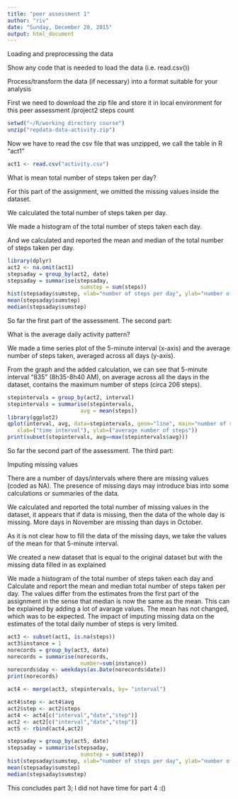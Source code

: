 ```yaml
---
title: "peer assessment 1"
author: "riv"
date: "Sunday, December 20, 2015"
output: html_document
---
```


Loading and preprocessing the data

Show any code that is needed to load the data (i.e. read.csv())

Process/transform the data (if necessary) into a format suitable for your analysis

First we need to download the zip file and store it in local environment
for this peer assessment /project2 steps count

```r
setwd("~/R/working directory course")
unzip("repdata-data-activity.zip")
```


Now we have to read the csv file that was unzipped, we call the table in R "act1"

```r
act1 <- read.csv("activity.csv")
```

What is mean total number of steps taken per day?

For this part of the assignment, we omitted the missing values inside the dataset.

We calculated the total number of steps taken per day.

We made a histogram of the total number of steps taken each day.

And we calculated and reported the mean and median of the total number of steps taken per day.

```r
library(dplyr)
act2 <- na.omit(act1)
stepsaday = group_by(act2, date)
stepsaday = summarise(stepsaday, 
                       sumstep = sum(steps))
hist(stepsaday$sumstep, xlab="number of steps per day", ylab="number of days", main = "Histogram of the steps per day")
mean(stepsaday$sumstep)
median(stepsaday$sumstep)
```
So far the first part of the assessment.
The second part:

What is the average daily activity pattern?

We made a time series plot of the 5-minute interval (x-axis) and the average number of steps taken, averaged across all days (y-axis).

From the graph and the added calculation, we can see that 5-minute interval "835" (8h35-8h40 AM), on average across all the days in the dataset, contains the maximum number of steps (circa 206 steps). 
```r

stepintervals = group_by(act2, interval)
stepintervals = summarise(stepintervals, 
                       avg = mean(steps))
library(ggplot2)
qplot(interval, avg, data=stepintervals, geom="line", main="number of steps during the day",
   xlab=("time interval"), ylab=("average number of steps"))
print(subset(stepintervals, avg==max(stepintervals$avg)))
```
So far the second part of the assessment.
The third part:

Imputing missing values

There are a number of days/intervals where there are missing values (coded as NA). The presence of missing days may introduce bias into some calculations or summaries of the data. 

We calculated and reported the total number of missing values in the dataset, it appears that if data is missing, then the data of the whole day is missing.
More days in November are missing than days in October.

As it is not clear how to fill the data of the missing days, we take the values of the mean for that 5-minute interval.

We created a new dataset that is equal to the original dataset but with the missing data filled in as explained

We made a histogram of the total number of steps taken each day and Calculate and report the mean and median total number of steps taken per day. The values differ from the estimates from the first part of the assignment in the sense that median is now the same as the mean. This can be explained by adding a lot of avarage values. The mean has not changed, which was to be expected. The impact of imputing missing data on the estimates of the total daily number of steps is very limited.

```r

act3 <- subset(act1, is.na(steps))
act3$instance = 1
norecords = group_by(act3, date)
norecords = summarise(norecords, 
                       number=sum(instance))
norecords$day <- weekdays(as.Date(norecords$date))
print(norecords)

act4 <- merge(act3, stepintervals, by= "interval")

act4$step <- act4$avg
act2$step <- act2$steps
act4 <- act4[c("interval","date","step")]
act2 <- act2[c("interval","date","step")]
act5 <- rbind(act4,act2)

stepsaday = group_by(act5, date)
stepsaday = summarise(stepsaday, 
                       sumstep = sum(step))
hist(stepsaday$sumstep, xlab="number of steps per day", ylab="number of days", main = "Revised histogram of the steps per day")
mean(stepsaday$sumstep)
median(stepsaday$sumstep)


```
This concludes part 3; I did not have time for part 4 :()
